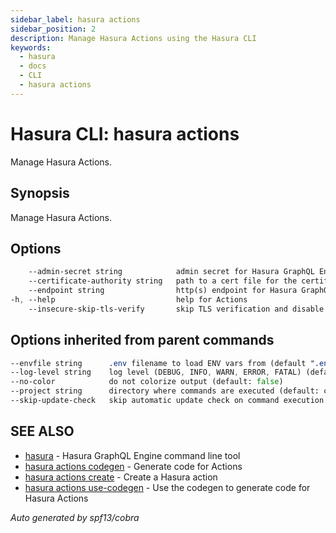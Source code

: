 ```yaml
---
sidebar_label: hasura actions
sidebar_position: 2
description: Manage Hasura Actions using the Hasura CLI
keywords:
  - hasura
  - docs
  - CLI
  - hasura actions
---
```


# Hasura CLI: hasura actions

Manage Hasura Actions.

## Synopsis

Manage Hasura Actions.

## Options

```sass
    --admin-secret string            admin secret for Hasura GraphQL Engine (env "HASURA_GRAPHQL_ADMIN_SECRET")
    --certificate-authority string   path to a cert file for the certificate authority (env "HASURA_GRAPHQL_CERTIFICATE_AUTHORITY")
    --endpoint string                http(s) endpoint for Hasura GraphQL Engine (env "HASURA_GRAPHQL_ENDPOINT")
-h, --help                           help for Actions
    --insecure-skip-tls-verify       skip TLS verification and disable cert checking (default: false) (env "HASURA_GRAPHQL_INSECURE_SKIP_TLS_VERIFY")
```

## Options inherited from parent commands

```sass
--envfile string      .env filename to load ENV vars from (default ".env")
--log-level string    log level (DEBUG, INFO, WARN, ERROR, FATAL) (default "INFO")
--no-color            do not colorize output (default: false)
--project string      directory where commands are executed (default: current dir)
--skip-update-check   skip automatic update check on command execution
```

## SEE ALSO

* [hasura](/hasura-cli/commands/hasura.mdx)	 - Hasura GraphQL Engine command line tool
* [hasura actions codegen](/hasura-cli/commands/hasura_actions_codegen.mdx)	 - Generate code for Actions
* [hasura actions create](/hasura-cli/commands/hasura_actions_create.mdx)	 - Create a Hasura action
* [hasura actions use-codegen](/hasura-cli/commands/hasura_actions_use-codegen.mdx)	 - Use the codegen to generate code for Hasura Actions

_Auto generated by spf13/cobra_
